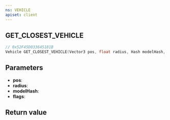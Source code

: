 ```yaml
---
ns: VEHICLE
apiset: client
---
```

## GET_CLOSEST_VEHICLE

```c
// 0x52F45D033645181B
Vehicle GET_CLOSEST_VEHICLE(Vector3 pos, float radius, Hash modelHash, int flags);
```


## Parameters
* **pos**:
* **radius**:
* **modelHash**:
* **flags**:

## Return value